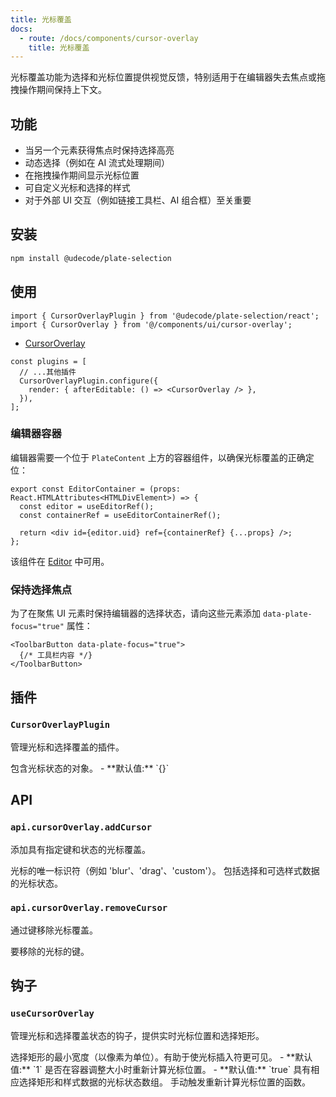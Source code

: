 ```yaml
---
title: 光标覆盖
docs:
  - route: /docs/components/cursor-overlay
    title: 光标覆盖
---
```


<ComponentPreview name="cursor-overlay-demo" />

<PackageInfo>

光标覆盖功能为选择和光标位置提供视觉反馈，特别适用于在编辑器失去焦点或拖拽操作期间保持上下文。

## 功能

- 当另一个元素获得焦点时保持选择高亮
- 动态选择（例如在 AI 流式处理期间）
- 在拖拽操作期间显示光标位置
- 可自定义光标和选择的样式
- 对于外部 UI 交互（例如链接工具栏、AI 组合框）至关重要

</PackageInfo>

## 安装

```bash
npm install @udecode/plate-selection
```

## 使用

```tsx
import { CursorOverlayPlugin } from '@udecode/plate-selection/react';
import { CursorOverlay } from '@/components/ui/cursor-overlay';
```

- [CursorOverlay](/docs/components/cursor-overlay)

```tsx
const plugins = [
  // ...其他插件
  CursorOverlayPlugin.configure({
    render: { afterEditable: () => <CursorOverlay /> },
  }),
];
```

### 编辑器容器

编辑器需要一个位于 `PlateContent` 上方的容器组件，以确保光标覆盖的正确定位：

```tsx
export const EditorContainer = (props: React.HTMLAttributes<HTMLDivElement>) => {
  const editor = useEditorRef();
  const containerRef = useEditorContainerRef();

  return <div id={editor.uid} ref={containerRef} {...props} />;
};
```

该组件在 [Editor](/docs/components/editor) 中可用。

### 保持选择焦点

为了在聚焦 UI 元素时保持编辑器的选择状态，请向这些元素添加 `data-plate-focus="true"` 属性：

```tsx
<ToolbarButton data-plate-focus="true">
  {/* 工具栏内容 */}
</ToolbarButton>
```

## 插件

### `CursorOverlayPlugin`

管理光标和选择覆盖的插件。

<API name="CursorOverlayPlugin">
<APIOptions>
  <APIItem name="cursors" type="Record<string, CursorState<CursorData>>">
    包含光标状态的对象。
    - **默认值:** `{}`
  </APIItem>
</APIOptions>
</API>

## API

### `api.cursorOverlay.addCursor`

添加具有指定键和状态的光标覆盖。

<API name="addCursor">
<APIParameters>
  <APIItem name="key" type="string">
    光标的唯一标识符（例如 'blur'、'drag'、'custom'）。
  </APIItem>
  <APIItem name="cursor" type="CursorState<CursorData>">
    包括选择和可选样式数据的光标状态。
  </APIItem>
</APIParameters>
</API>

### `api.cursorOverlay.removeCursor`

通过键移除光标覆盖。

<API name="removeCursor">
<APIParameters>
  <APIItem name="key" type="string">
    要移除的光标的键。
  </APIItem>
</APIParameters>
</API>

## 钩子

### `useCursorOverlay`

管理光标和选择覆盖状态的钩子，提供实时光标位置和选择矩形。

<API name="useCursorOverlay">
<APIOptions type="object">
  <APIItem name="minSelectionWidth" type="number" optional>
    选择矩形的最小宽度（以像素为单位）。有助于使光标插入符更可见。
    - **默认值:** `1`
  </APIItem>
  <APIItem name="refreshOnResize" type="boolean" optional>
    是否在容器调整大小时重新计算光标位置。
    - **默认值:** `true`
  </APIItem>
</APIOptions>

<APIReturns type="object">
  <APIItem name="cursors" type="CursorOverlayState<TCursorData>[]">
    具有相应选择矩形和样式数据的光标状态数组。
  </APIItem>
  <APIItem name="refresh" type="() => void">
    手动触发重新计算光标位置的函数。
  </APIItem>
</APIReturns>
</API>